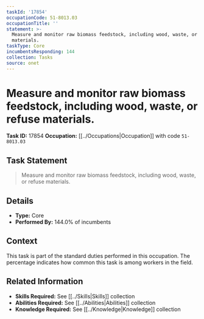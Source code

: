 ```yaml
---
taskId: '17854'
occupationCode: 51-8013.03
occupationTitle: ''
statement: >-
  Measure and monitor raw biomass feedstock, including wood, waste, or refuse
  materials.
taskType: Core
incumbentsResponding: 144
collection: Tasks
source: onet
---
```

# Measure and monitor raw biomass feedstock, including wood, waste, or refuse materials.

**Task ID:** 17854
**Occupation:** [[../Occupations|Occupation]] with code `51-8013.03`

## Task Statement

> Measure and monitor raw biomass feedstock, including wood, waste, or refuse materials.

## Details

- **Type:** Core
- **Performed By:** 144.0% of incumbents

## Context

This task is part of the standard duties performed in this occupation. The percentage indicates how common this task is among workers in the field.

## Related Information

- **Skills Required:** See [[../Skills|Skills]] collection
- **Abilities Required:** See [[../Abilities|Abilities]] collection
- **Knowledge Required:** See [[../Knowledge|Knowledge]] collection
